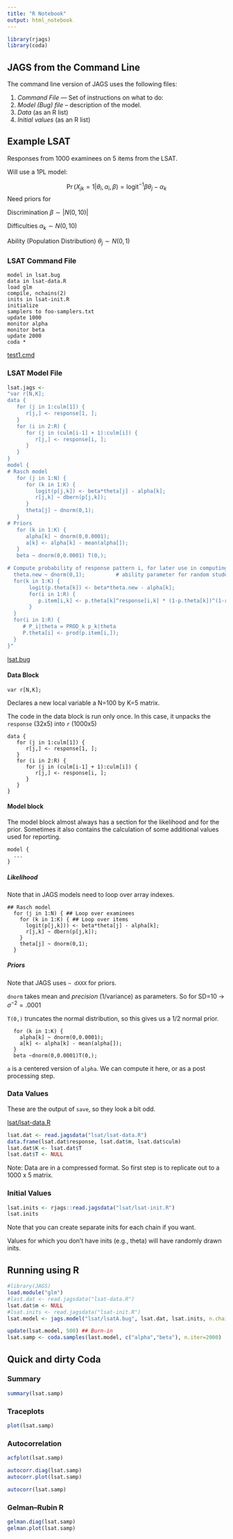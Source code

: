 ```yaml
---
title: "R Notebook"
output: html_notebook
---
```


```r
library(rjags)
library(coda)
```

## JAGS from the Command Line

The command line version of JAGS uses the following files:

1.  *Command File* --- Set of instructions on what to do:
2.  *Model (Bug) file* -- description of the model.
3.  *Data* (as an R list)
4.  *Initial values* (as an R list)

## Example LSAT

Responses from 1000 examinees on 5 items from the LSAT.

Will use a 1PL model:

$$\Pr(X_{jk}=1|\theta_i, \alpha_i, \beta) = 
\text{logit}^{-1} \beta \theta_j - \alpha_k$$ Need priors for

Discrimination $\beta \sim |N(0,10)|$

Difficulties $\alpha_k \sim N(0,10)$

Ability (Population Distribution) $\theta_j \sim N(0,1)$

### LSAT Command File

```jags
model in lsat.bug
data in lsat-data.R
load glm
compile, nchains(2)
inits in lsat-init.R
initialize
samplers to foo-samplers.txt
update 1000 
monitor alpha 
monitor beta 
update 2000 
coda *
```

[test1.cmd](lsat/test1.cmd)

### LSAT Model File

```r
lsat.jags <-
"var r[N,K];
data {
   for (j in 1:culm[1]) {
      r[j,] <- response[1, ];
   }
   for (i in 2:R) {
      for (j in (culm[i-1] + 1):culm[i]) {
         r[j,] <- response[i, ];
      }
   }
}
model {
# Rasch model
   for (j in 1:N) {
      for (k in 1:K) {
         logit(p[j,k]) <- beta*theta[j] - alpha[k];
         r[j,k] ~ dbern(p[j,k]);
      }
      theta[j] ~ dnorm(0,1);
   }
# Priors
   for (k in 1:K) {
      alpha[k] ~ dnorm(0,0.0001);
      a[k] <- alpha[k] - mean(alpha[]);
   }
   beta ~ dnorm(0,0.0001) T(0,);

# Compute probability of response pattern i, for later use in computing G^2
  theta.new ~ dnorm(0,1);          # ability parameter for random student 
  for(k in 1:K) {
       logit(p.theta[k]) <- beta*theta.new - alpha[k];  
       for(i in 1:R) {
          p.item[i,k] <- p.theta[k]^response[i,k] * (1-p.theta[k])^(1-response[i,k]);
       }
  } 
  for(i in 1:R) {    
     # P_i|theta = PROD_k p_k|theta   
     P.theta[i] <- prod(p.item[i,]);
  }
}"

```

[lsat.bug](lsat/last.bug)

#### Data Block

```declaration
var r[N,K];
```
Declares a new local variable a N=100 by K=5 matrix.

The code in the data block is run only once.
In this case, it unpacks the `response` (32x5) into `r` (1000x5)
```dataBlock
data {
   for (j in 1:culm[1]) {
      r[j,] <- response[1, ];
   }
   for (i in 2:R) {
      for (j in (culm[i-1] + 1):culm[i]) {
         r[j,] <- response[i, ];
      }
   }
}
```


#### Model block

The model block almost always has a section for the likelihood and for the prior.  Sometimes it also contains the calculation of some additional values used for reporting.

```model
model {
  ...
}
```

##### Likelihood
Note that in JAGS models need to loop over array indexes.

```RaschModel
## Rasch model
  for (j in 1:N) { ## Loop over examinees
    for (k in 1:K) { ## Loop over items
      logit(p[j,k])) <- beta*theta[j] - alpha[k];
      r[j,k] ~ dbern(p[j,k]);
    }
    theta[j] ~ dnorm(0,1);
  }
```

##### Priors

Note that JAGS uses `~ dXXX` for priors.

`dnorm` takes mean and _precision_ (1/variance) as parameters.  So for SD=10 -> $\sigma^{-2}=.0001$

`T(0,)` truncates the normal distribution, so this gives us a 1/2 normal prior.

```Priors
  for (k in 1:K) {
    alpha[k] ~ dnorm(0,0.0001);
    a[k] <- alpha[k] - mean(alpha[]);
  }
  beta ~dnorm(0,0.0001)T(0,);
```

`a` is a centered version of `alpha`.  We can compute it here, or as a post processing step.


### Data Values

These are the output of `save`, so they look a bit odd.

[lsat/lsat-data.R](lsat/lsat-data.R)

```r
lsat.dat <- read.jagsdata("lsat/lsat-data.R")
data.frame(lsat.dat$response, lsat.dat$m, lsat.dat$culm)
lsat.dat$K <- lsat.dat$T
lsat.dat$T <- NULL
```

Note: Data are in a compressed format. So first step is to replicate out to a 1000 x 5 matrix.

### Initial Values

```r
lsat.inits <- rjags::read.jagsdata("lsat/lsat-init.R")
lsat.inits
```
Note that you can create separate inits for each chain if you want.

Values for which you don't have inits (e.g., theta) will have randomly drawn inits.

## Running using R

```r
#library(JAGS)
load.module("glm")
#last.dat <- read.jagsdata("lsat-data.R")
lsat.dat$m <- NULL
#lsat.inits <- read.jagsdata("lsat-init.R")
lsat.model <- jags.model("lsat/lsatA.bug", lsat.dat, lsat.inits, n.chains=2, n.adapt=500)
```

```r
update(lsat.model, 500) ## Burn-in
lsat.samp <- coda.samples(last.model, c("alpha","beta"), n.iter=2000)
```


## Quick and dirty Coda

### Summary

```r
summary(lsat.samp)
```

### Traceplots

```r
plot(lsat.samp)
```

### Autocorrelation

```r
acfplot(lsat.samp)
```

```r
autocorr.diag(lsat.samp)
autocorr.plot(lsat.samp)
```

```r
autocorr(lsat.samp)
```

### Gelman--Rubin R

```r
gelman.diag(lsat.samp)
gelman.plot(lsat.samp)
```

